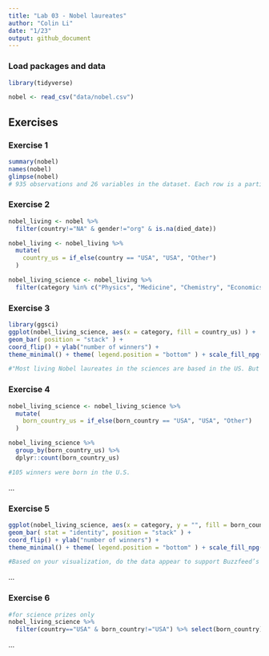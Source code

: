 ```yaml
---
title: "Lab 03 - Nobel laureates"
author: "Colin Li"
date: "1/23"
output: github_document
---
```


### Load packages and data

```r
library(tidyverse) 
```

```r
nobel <- read_csv("data/nobel.csv")
```

## Exercises

### Exercise 1
```r
summary(nobel)
names(nobel)
glimpse(nobel)
# 935 observations and 26 variables in the dataset. Each row is a participant

```

### Exercise 2
```r

nobel_living <- nobel %>% 
  filter(country!="NA" & gender!="org" & is.na(died_date))

nobel_living <- nobel_living %>%
  mutate(
    country_us = if_else(country == "USA", "USA", "Other")
  )

nobel_living_science <- nobel_living %>%
  filter(category %in% c("Physics", "Medicine", "Chemistry", "Economics"))

```


### Exercise 3
```r
library(ggsci)
ggplot(nobel_living_science, aes(x = category, fill = country_us) ) + 
geom_bar( position = "stack" ) +
coord_flip() + ylab("number of winners") +
theme_minimal() + theme( legend.position = "bottom" ) + scale_fill_npg()+ggtitle("Nobel Prize winners by category and based country")

#"Most living Nobel laureates in the sciences are based in the US. But many of them were born in other countries." The first part of this claim is true, we can see that more USA based scientists win nobel prizes than other country based scientists. We cannot evaluate the second part of this claim because we haven't taken their birth country into account. 
```


### Exercise 4
```r
nobel_living_science <- nobel_living_science %>%
  mutate(
    born_country_us = if_else(born_country == "USA", "USA", "Other")
  ) 

nobel_living_science %>%
  group_by(born_country_us) %>% 
  dplyr::count(born_country_us)

#105 winners were born in the U.S.
```

...

### Exercise 5
```r
ggplot(nobel_living_science, aes(x = category, y = "", fill = born_country_us) )    + facet_wrap(~ country_us) + 
geom_bar( stat = "identity", position = "stack" ) +
coord_flip() + ylab("number of winners") +
theme_minimal() + theme( legend.position = "bottom" ) + scale_fill_npg()+ggtitle("Nobel Prize winners by category and country of birth")

#Based on your visualization, do the data appear to support Buzzfeed’s claim? I would still say yes. The majority of USA winners are U.S. born (which is not surprising), but there is a certain number of foreign born winners in each category. So we could say that immigration is important to  science. 

```

...

### Exercise 6
```r

#for science prizes only
nobel_living_science %>% 
  filter(country=="USA" & born_country!="USA") %>% select(born_country) %>% group_by(born_country) %>% dplyr::count(sort = TRUE)

```

...
